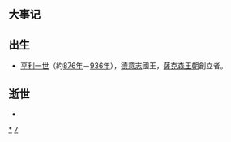 {{Unreferenced|time=2018-09-17T03:52:10+00:00}}
{{DecadeTOC|870}}
== 大事记 ==

== 出生 ==
* [[亨利一世_(德意志)|亨利一世]]（約[[876年|876年]]－[[936年|936年]]），[[德意志|德意志]]國王，[[薩克森王朝|薩克森王朝]]創立者。

== 逝世 ==
*

{{世紀|9}}

[[Category:870年代|*]]
[[Category:9世纪各年代|7]]